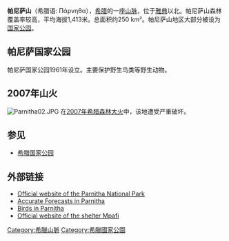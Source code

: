 '''帕尼萨山'''（希腊语: Πάρνηθα），[[希腊|希腊]]的一座[[山脉|山脉]]，位于[[雅典|雅典]]以北。帕尼萨山森林覆盖率较高，平均海拔1,413米。总面积约250 km²。帕尼萨山地区大部分被设为[[国家公园|国家公园]]。

== 帕尼萨国家公园 ==
帕尼萨国家公园1961年设立。主要保护野生鸟类等野生动物。

== 2007年山火 ==
[[Image:Parnitha02.JPG|thumb]]
在[[2007年希腊森林大火|2007年希腊森林大火]]中，该地遭受严重破坏。

== 参见 ==
*[[希腊国家公园|希腊国家公园]]

==外部链接==
* [https://web.archive.org/web/20060305093826/http://www.parnitha-np.gr/ Official website of the Parnitha National Park]
* [http://www.meteocam.gr/parnitha/ Accurate Forecasts in Parnitha] {{Wayback|url=http://www.meteocam.gr/parnitha/ |date=20201124203629 }}
* [http://www.ornithologiki.gr/gr/sppe/gr088.htm Birds in Parnitha] {{Wayback|url=http://www.ornithologiki.gr/gr/sppe/gr088.htm |date=20060509075734 }} {{el icon}}
* [http://www.mpafi.gr Official website of the shelter Mpafi] {{Wayback|url=http://www.mpafi.gr/ |date=20210115140034 }}

[[Category:希臘山脈|Category:希臘山脈]]
[[Category:希臘國家公園|Category:希臘國家公園]]
